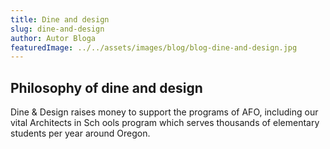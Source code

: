 ```yaml
---
title: Dine and design
slug: dine-and-design
author: Autor Bloga
featuredImage: ../../assets/images/blog/blog-dine-and-design.jpg
---
```

## Philosophy of dine and design
Dine & Design raises money to support the programs of AFO, including our vital Architects in Sch  ools program which serves thousands of elementary students per year around Oregon.